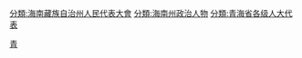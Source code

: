 [[分類:海南藏族自治州人民代表大會|分類:海南藏族自治州人民代表大會]]
[[分類:海南州政治人物|分類:海南州政治人物]]
[[分類:青海省各级人大代表|分類:青海省各级人大代表]]
[[Category:自治州人大代表|青]]